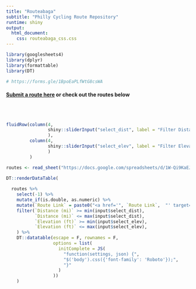 ```yaml
---
title: "Routeabaga"
subtitle: "Philly Cycling Route Repository"
runtime: shiny
output:
  html_document:
    css: routeabaga_css.css
---
```

<head>
<link href="https://fonts.googleapis.com/css2?family=Roboto&display=swap" rel="stylesheet"> 
</head>
```r
library(googlesheets4)
library(dplyr)
library(formattable)
library(DT)

# https://forms.gle/1BpoEaPLfWtG8csWA
```

#### [Submit a route here](https://forms.gle/1BpoEaPLfWtG8csWA) or check out the routes below

</br>
</br>

```r

fluidRow(column(4,
                shiny::sliderInput("select_dist", label = "Filter Distance", min = 0, max = 500, value = c(0, 75), step = 5, post = " miles")
                ),
         column(4,
                shiny::sliderInput("select_elev", label = "Filter Elevation", min = 0, max = 7000, value = c(0, 3000), step = 50, post = " feet")
                )
         )

```

```r
routes <- read_sheet("https://docs.google.com/spreadsheets/d/1W-Qi9KaEJr-WJqIz1tJd8C5eLfFfnB5N8weN-1An4GY/edit#gid=1978301006")

DT::renderDataTable(
  
  routes %>%
    select(-1) %>%
    mutate_if(is.double, as.numeric) %>%
    mutate(`Route Link` = paste0("<a href='", `Route Link`,  "' target='_blank'> Go To Route </a>")) %>%
    filter(`Distance (mi)` >= min(input$select_dist),
           `Distance (mi)` <= max(input$select_dist),
           `Elevation (ft)` >= min(input$select_elev),
           `Elevation (ft)` <= max(input$select_elev),
    ) %>%
    DT::datatable(escape = F, rownames = F,
                  options = list(
                    initComplete = JS(
                      "function(settings, json) {",
                      "$('body').css({'font-family': 'Roboto'});",
                      "}"
                    )
                  ))
    )
  
```

